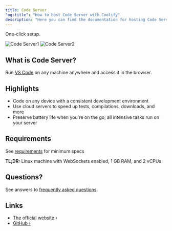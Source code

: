 ```yaml
---
title: Code Server
"og:title": "How to host Code Server with Coolify"
description: "Here you can find the documentation for hosting Code Server with Coolify."
---
```


<Check>One-click setup.</Check>

![Code Server1](https://github.com/coder/code-server/raw/main/docs/assets/screenshot-1.png)
![Code Server2](https://github.com/coder/code-server/raw/main/docs/assets/screenshot-2.png)

## What is Code Server?

Run [VS Code](https://github.com/Microsoft/vscode) on any machine anywhere and access it in the browser.

## Highlights

- Code on any device with a consistent development environment
- Use cloud servers to speed up tests, compilations, downloads, and more
- Preserve battery life when you're on the go; all intensive tasks run on your server

## Requirements

See [requirements](https://coder.com/docs/code-server/latest/requirements) for minimum specs

**TL;DR:** Linux machine with WebSockets enabled, 1 GB RAM, and 2 vCPUs

## Questions?

See answers to [frequently asked questions](https://coder.com/docs/code-server/latest/FAQ).

## Links

- [The official website ›](https://coder.com/docs/code-server/)
- [GitHub ›](https://github.com/coder/code-server)
